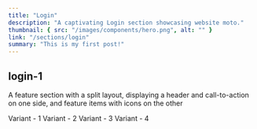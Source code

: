 ```yaml
---
title: "Login"
description: "A captivating Login section showcasing website moto."
thumbnail: { src: "/images/components/hero.png", alt: "" }
link: "/sections/login"
summary: "This is my first post!"
---
```


## login-1

A feature section with a split layout, displaying a header and call-to-action on one side, and feature items with icons on the other

<Tabs defaultValue="t-1">

<TabsList>
    <TabsTrigger value="t-1">Variant - 1</TabsTrigger>
    <TabsTrigger value="t-2">Variant - 2</TabsTrigger>
    <TabsTrigger value="t-3">Variant - 3</TabsTrigger>

</TabsList>
<TabsContent value="t-1">
    <SectionPreview name="login-1" />
</TabsContent>
<TabsContent value="t-2">
    <SectionPreview name="login-2" />
</TabsContent>
<TabsContent value="t-3">
    <SectionPreview name="login-3" />
</TabsContent>

</Tabs>


<Tabs defaultValue="t-4">

<TabsList>
    <TabsTrigger value="t-4">Variant - 4</TabsTrigger>
</TabsList>
<TabsContent value="t-4">
    <SectionPreview name="login-4" />
</TabsContent>

</Tabs>
